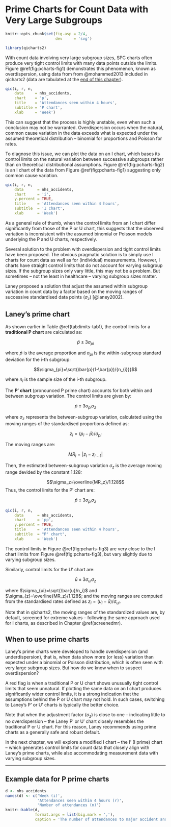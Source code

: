 # Prime Charts for Count Data with Very Large Subgroups

```r
knitr::opts_chunk$set(fig.asp = 2/4,
                      dev     = 'svg')

library(qicharts2)
```

With count data involving very large subgroup sizes, SPC charts often produce very tight control limits with many data points outside the limits. 
Figure \@ref(fig:pcharts-fig1) demonstrates this phenomenon, known as overdispersion, using data from from @mohammed2013 included in qicharts2 (data are tabulated at the [end of this chapter](#pp-data)).

```r
qic(i, r, n, 
    data     = nhs_accidents,
    chart    = 'p',
    title    = 'Attendances seen within 4 hours',
    subtitle = 'P chart',
    xlab     = 'Week')
```

This can suggest that the process is highly unstable, even when such a conclusion may not be warranted. Overdispersion occurs when the natural, common cause variation in the data exceeds what is expected under the assumed theoretical distribution -- binomial for proportions and Poisson for rates.

To diagnose this issue, we can plot the data on an I chart, which bases its control limits on the natural variation between successive subgroups rather than on theoretical distributional assumptions. Figure \@ref(fig:pcharts-fig2) is an I chart of the data from Figure \@ref(fig:pcharts-fig1) suggesting only common cause variation.

```r
qic(i, r, n, 
    data      = nhs_accidents,
    chart     = 'i',
    y.percent = TRUE,
    title     = 'Attendances seen within 4 hours',
    subtitle  = 'I chart',
    xlab      = 'Week')
```

As a general rule of thumb, when the control limits from an I chart differ significantly from those of the P or U chart, this suggests that the observed variation is inconsistent with the assumed binomial or Poisson models underlying the P and U charts, respectively.

Several solution to the problem with overdispersion and tight control limits have been proposed. The obvious pragmatic solution is to simply use I charts for count data as well as for (individual) measurements. However, I charts have straight control limits that do not account for varying subgroup sizes. If the subgroup sizes only vary little, this may not be a problem. But sometimes -- not the least in healthcare -- varying subgroup sizes matter.

Laney proposed a solution that adjust the assumed within subgroup variation in count data by a factor based on the moving ranges of successive standardised data points ($\sigma_z$) [@laney2002].

## Laney's prime chart

As shown earlier in Table \@ref(tab:limits-tab1), the control limits for a **traditional P chart** are calculated as:

$$\bar{p}\pm3\sigma_{pi}$$

where $\bar{p}$ is the average proportion and $\sigma_{pi}$ is the within-subgroup standard deviation for the i-th subgroup:

$$\sigma_{pi}=\sqrt{\bar{p}(1-\bar{p})/{n_{i}}}$$

where $n_i$ is the sample size of the i-th subgroup.

The **P′ chart** (pronounced P prime chart) accounts for both within and between subgroup variation. The control limits are given by:

$$\bar{p}\pm3\sigma_{pi}\sigma_z$$

where $\sigma_z$ represents the between-subgroup variation, calculated using the moving ranges of the standardised proportions defined as:

$$z_i=(p_i - \bar{p})/\sigma_{pi}$$

The moving ranges are:

$$MR_i=|z_i-z_{i-1}|$$

Then, the estimated between-subgroup variation $\sigma_z$ is the average moving range devided by the constant 1.128:

$$\sigma_z=\overline{MR_z}/1.128$$
Thus, the control limits for the P′ chart are:

$$\bar{p}\pm3\sigma_{pi}\sigma_z $$

```r
qic(i, r, n, 
    data      = nhs_accidents,
    chart     = 'pp',
    y.percent = TRUE,
    title     = 'Attendances seen within 4 hours',
    subtitle  = "P' chart",
    xlab      = 'Week')
```

The control limits in Figure \@ref(fig:pcharts-fig3) are very close to the I chart limits from Figure \@ref(fig:pcharts-fig3), but vary slightly due to varying subgroup sizes.

Similarly, control limits for the U' chart are:

$$\bar{u}\pm3\sigma_{ui}\sigma_z$$

where $\sigma_{ui}=\sqrt{\bar{u}/n_i}$ and $\sigma_{z}=\overline{MR_z}/1.128$; and the moving ranges are computed from the standardised rates defined as $z_i=(u_i-\bar{u})/\sigma_{ui}$.

Note that in qicharts2, the moving ranges of the standardized values are, by default, screened for extreme values -- following the same approach used for I charts, as described in Chapter \@ref(screenedmr).

## When to use prime charts

Laney's prime charts were developed to handle overdispersion (and underdispersion), that is, when data show more (or less) variation than expected under a binomial or Poisson distribution, which is often seen with very large subgroup sizes. But how do we know when to suspect overdispersion?

A red flag is when a traditional P or U chart shows unusually tight control limits that seem unnatural. If plotting the same data on an I chart produces significantly wider control limits, it is a strong indication that the assumptions behind the P or U chart may not hold. In such cases, switching to Laney’s P' or U' charts is typically the better choice.

Note that when the adjustment factor ($\sigma_z$) is close to one -- indicating little to no overdispersion -- the Laney P′ or U′ chart closely resembles the traditional P or U chart. For this reason, Laney recommends using prime charts as a generally safe and robust default.

In the next chapter, we will explore a modified I chart -- the I' (I prime) chart -- which generates control limits for count data that closely align with Laney’s prime charts, while also accommodating measurement data with varying subgroup sizes.

----

## Example data for P prime charts {- #pp-data}

```r
d <- nhs_accidents
names(d) <- c('Week (i)',
              'Attendances seen within 4 hours (r)',
              'Number of attendances (n)')
knitr::kable(d, 
             format.args = list(big.mark = ','),
             caption = 'The number of attendances to major accident and emergency hospital departments in the NHS that were seen within 4 hours of arrival over twenty weeks. Source: [@mohammed2013]')
```

